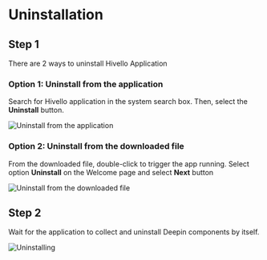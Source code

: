 # Uninstallation

## Step 1

There are 2 ways to uninstall Hivello Application

### Option 1: Uninstall from the application

Search for Hivello application in the system search box. Then, select the **Uninstall** button. 

![Uninstall from the application](/images/uninstallation/uninstall-from-the-application.png)


### Option 2: Uninstall from the downloaded file

From the downloaded file, double-click to trigger the app running. Select option **Uninstall** on the Welcome page and select **Next** button

![Uninstall from the downloaded file](/images/uninstallation/option-uninstall.png)

## Step 2

Wait for the application to collect and uninstall Deepin components by itself.

![Uninstalling](/images/uninstallation/uninstalling.png)